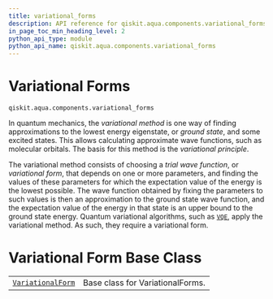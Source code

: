 ```yaml
---
title: variational_forms
description: API reference for qiskit.aqua.components.variational_forms
in_page_toc_min_heading_level: 2
python_api_type: module
python_api_name: qiskit.aqua.components.variational_forms
---
```


<span id="module-qiskit.aqua.components.variational_forms" />

<span id="qiskit-aqua-components-variational-forms" />

<span id="variational-forms-qiskit-aqua-components-variational-forms" />

# Variational Forms

`qiskit.aqua.components.variational_forms`

In quantum mechanics, the *variational method* is one way of finding approximations to the lowest energy eigenstate, or *ground state*, and some excited states. This allows calculating approximate wave functions, such as molecular orbitals. The basis for this method is the *variational principle*.

The variational method consists of choosing a *trial wave function*, or *variational form*, that depends on one or more parameters, and finding the values of these parameters for which the expectation value of the energy is the lowest possible. The wave function obtained by fixing the parameters to such values is then an approximation to the ground state wave function, and the expectation value of the energy in that state is an upper bound to the ground state energy. Quantum variational algorithms, such as [`VQE`](qiskit.aqua.algorithms.VQE "qiskit.aqua.algorithms.VQE"), apply the variational method. As such, they require a variational form.

# Variational Form Base Class

|                                                                                                                                          |                                  |
| ---------------------------------------------------------------------------------------------------------------------------------------- | -------------------------------- |
| [`VariationalForm`](qiskit.aqua.components.variational_forms.VariationalForm "qiskit.aqua.components.variational_forms.VariationalForm") | Base class for VariationalForms. |

